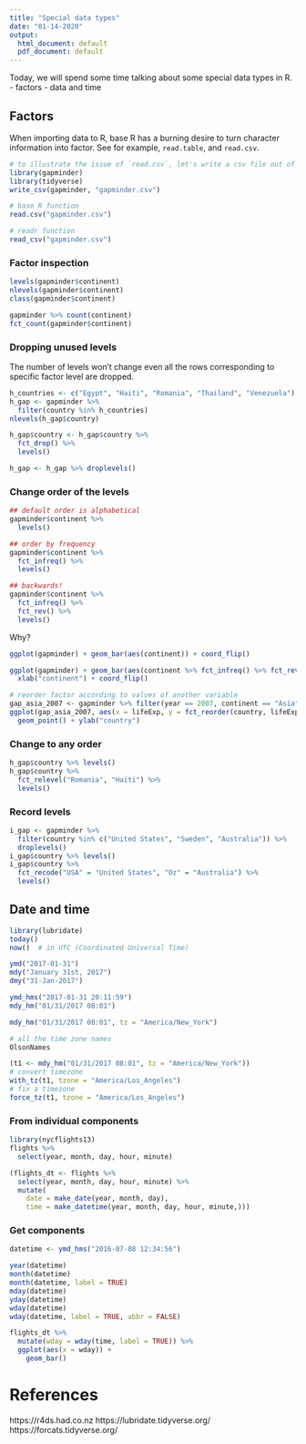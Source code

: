 ```yaml
---
title: "Special data types"
date: "01-14-2020"
output:
  html_document: default
  pdf_document: default
---
```


Today, we will spend some time talking about some special data types in R.
- factors
- data and time


## Factors


When importing data to R, base R has a burning desire to turn character
information into factor. See for example, `read.table`, and `read.csv`.

```r
# to illustrate the issue of `read.csv`, let's write a csv file out of the gapminder dataset
library(gapminder)
library(tidyverse)
write_csv(gapminder, "gapminder.csv")
```

```r
# base R function
read.csv("gapminder.csv")
```


```r
# readr function
read_csv("gapminder.csv")
```

### Factor inspection
```r
levels(gapminder$continent)
nlevels(gapminder$continent)
class(gapminder$continent)
```

```r
gapminder %>% count(continent)
fct_count(gapminder$continent)
```

### Dropping unused levels


The number of levels won't change even all the rows corresponding to specific factor level are dropped.
```r
h_countries <- c("Egypt", "Haiti", "Romania", "Thailand", "Venezuela")
h_gap <- gapminder %>%
  filter(country %in% h_countries)
nlevels(h_gap$country)
```

```r
h_gap$country <- h_gap$country %>%
  fct_drop() %>%
  levels()
```

```r
h_gap <- h_gap %>% droplevels()
```



### Change order of the levels

```r
## default order is alphabetical
gapminder$continent %>%
  levels()

## order by frequency
gapminder$continent %>%
  fct_infreq() %>%
  levels()

## backwards!
gapminder$continent %>%
  fct_infreq() %>%
  fct_rev() %>%
  levels()
```

Why?

```r
ggplot(gapminder) + geom_bar(aes(continent)) + coord_flip()
```

```r
ggplot(gapminder) + geom_bar(aes(continent %>% fct_infreq() %>% fct_rev())) +
  xlab("continent") + coord_flip()
```


```r
# reorder factor according to values of another variable
gap_asia_2007 <- gapminder %>% filter(year == 2007, continent == "Asia")
ggplot(gap_asia_2007, aes(x = lifeExp, y = fct_reorder(country, lifeExp))) +
  geom_point() + ylab("country")
```


### Change to any order

```r
h_gap$country %>% levels()
h_gap$country %>%
  fct_relevel("Romania", "Haiti") %>%
  levels()
```


### Record levels

```r
i_gap <- gapminder %>%
  filter(country %in% c("United States", "Sweden", "Australia")) %>%
  droplevels()
i_gap$country %>% levels()
i_gap$country %>%
  fct_recode("USA" = "United States", "Oz" = "Australia") %>%
  levels()
```


## Date and time

```r
library(lubridate)
today()
now()  # in UTC (Coordinated Universal Time)
```


```r
ymd("2017-01-31")
mdy("January 31st, 2017")
dmy("31-Jan-2017")
```
```r
ymd_hms("2017-01-31 20:11:59")
mdy_hm("01/31/2017 08:01")

mdy_hm("01/31/2017 08:01", tz = "America/New_York")
```

```r
# all the time zone names
OlsonNames
```

```r
(t1 <- mdy_hm("01/31/2017 08:01", tz = "America/New_York"))
# convert timezone
with_tz(t1, tzone = "America/Los_Angeles")
# fix a timezone
force_tz(t1, tzone = "America/Los_Angeles")
```

### From individual components
```r
library(nycflights13)
flights %>% 
  select(year, month, day, hour, minute)
```

```r
(flights_dt <- flights %>% 
  select(year, month, day, hour, minute) %>% 
  mutate(
    date = make_date(year, month, day),
    time = make_datetime(year, month, day, hour, minute,)))
```

### Get components

```r
datetime <- ymd_hms("2016-07-08 12:34:56")

year(datetime)
month(datetime)
month(datetime, label = TRUE)
mday(datetime)
yday(datetime)
wday(datetime)
wday(datetime, label = TRUE, abbr = FALSE)
```


```r
flights_dt %>% 
  mutate(wday = wday(time, label = TRUE)) %>% 
  ggplot(aes(x = wday)) +
    geom_bar()
```



# References

https://r4ds.had.co.nz
https://lubridate.tidyverse.org/
https://forcats.tidyverse.org/

